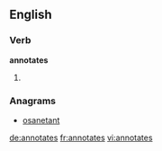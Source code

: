 
==English==

===Verb===
'''annotates'''

# {{third-person singular of|annotate}}

===Anagrams===
* [[osanetant#English|osanetant]]

[[de:annotates]]
[[fr:annotates]]
[[vi:annotates]]